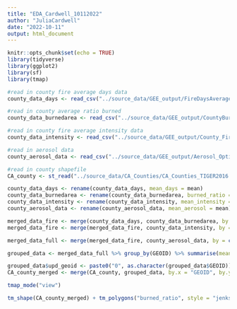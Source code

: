 ```yaml
---
title: "EDA_Cardwell_10112022"
author: "JuliaCardwell"
date: "2022-10-11"
output: html_document
---
```


```r
knitr::opts_chunk$set(echo = TRUE)
library(tidyverse)
library(ggplot2)
library(sf)
library(tmap)
```

```r
#read in county fire average days data
county_data_days <- read_csv("../source_data/GEE_output/FireDaysAverage_10252022.csv")

#read in county average ratio burned
county_data_burnedarea <- read_csv("../source_data/GEE_output/CountyBurnAverage_10252022.csv")

#read in county fire average intensity data
county_data_intensity <- read_csv("../source_data/GEE_output/County_Fire_Intensity_10242022.csv")

#read in aerosol data
county_aerosol_data <- read_csv("../source_data/GEE_output/Aerosol_Optical_Depth_10242022.csv")

#read in county shapefile 
CA_county <- st_read("../source_data/CA_Counties/CA_Counties_TIGER2016.shp")

county_data_days <- rename(county_data_days, mean_days = mean)
county_data_burnedarea <- rename(county_data_burnedarea, burned_ratio = mean)
county_data_intensity <- rename(county_data_intensity, mean_intensity = mean)
county_aerosol_data <- rename(county_aerosol_data, mean_aerosol = mean)

merged_data_fire <- merge(county_data_days, county_data_burnedarea, by = c("GEOID", "year"))
merged_data_fire <- merge(merged_data_fire, county_data_intensity, by = c("GEOID", "year"))

merged_data_full <- merge(merged_data_fire, county_aerosol_data, by = c("GEOID", "year"))

grouped_data <- merged_data_full %>% group_by(GEOID) %>% summarise(mean_days = mean(mean_days), mean_intensity = mean(mean_intensity), mean_aerosol = mean(mean_aerosol), burned_ratio = mean(burned_ratio))

grouped_data$upd_geoid <- paste0("0", as.character(grouped_data$GEOID))
CA_county_merged <- merge(CA_county, grouped_data, by.x = "GEOID", by.y = "upd_geoid")

tmap_mode("view")

tm_shape(CA_county_merged) + tm_polygons("burned_ratio", style = "jenks")

```

